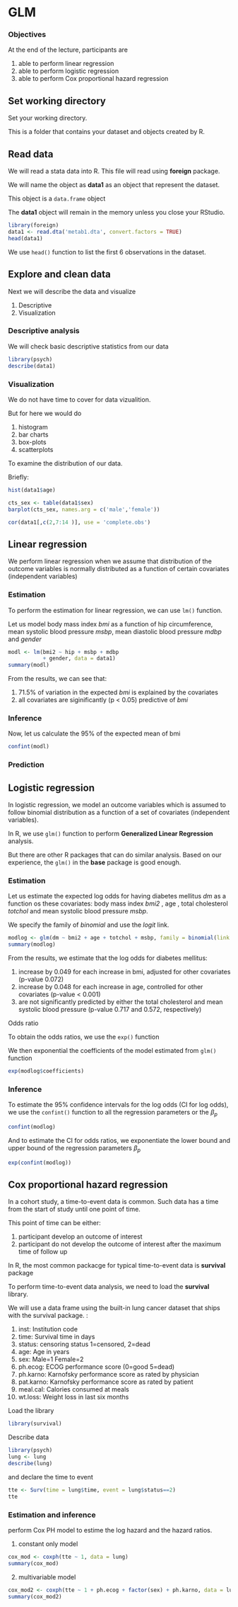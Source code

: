 # GLM


### Objectives

At the end of the lecture, participants are

1.  able to perform linear regression
2.  able to perform logistic regression
3.  able to perform Cox proportional hazard regression

## Set working directory

Set your working directory. 

This is a folder that contains your dataset and objects created by R.


## Read data

We will read a stata data into R. This file will read using **foreign** package.

We will name the object as **data1** as an object that represent the dataset.

This object is a `data.frame` object

The **data1** object will remain in the memory unless you close your RStudio. 

```r
library(foreign)
data1 <- read.dta('metab1.dta', convert.factors = TRUE) 
head(data1)
```

We use `head()` function to list the first 6 observations in the dataset.


## Explore and clean data

Next we will describe the data and visualize 

1.  Descriptive
2.  Visualization

### Descriptive analysis

We will check basic descriptive statistics from our data

```r
library(psych)
describe(data1)
```


### Visualization

We do not have time to cover for data vizualition. 

But for here we would do

1.  histogram
2.  bar charts
3.  box-plots
4.  scatterplots

To examine the distribution of our data. 

Briefly:

```r
hist(data1$age)
```

```r
cts_sex <- table(data1$sex)
barplot(cts_sex, names.arg = c('male','female'))
```

```r
cor(data1[,c(2,7:14 )], use = 'complete.obs')
```


## Linear regression

We perform linear regression when we assume that distribution of the outcome variables is normally distributed as a function of certain covariates (independent variables)

### Estimation

To perform the estimation for linear regression, we can use `lm()` function. 

Let us model body mass index *bmi* as a function of hip circumference, mean systolic blood pressure *msbp*, mean diastolic blood pressure *mdbp* and *gender*

```r
modl <- lm(bmi2 ~ hip + msbp + mdbp 
           + gender, data = data1)
summary(modl)
```

From the results, we can see that:

1.  71.5% of variation in the expected *bmi* is explained by the covariates
2.  all covariates are siginificantly (p < 0.05) predictive of *bmi*

### Inference

Now, let us calculate the 95% of the expected mean of bmi

```r
confint(modl)
```

### Prediction


## Logistic regression

In logistic regression, we model an outcome variables which is assumed to follow binomial distribution as a function of a set of covariates (independent variables).

In R, we use `glm()` function to perform **Generalized Linear Regression** analysis. 

But there are other R packages that can do similar analysis. Based on our experience, the `glm()` in the **base** package is good enough.

### Estimation

Let us estimate the expected log odds for having diabetes mellitus *dm* as a function os these covariates: body mass index *bmi2* , age , total cholesterol *totchol *and mean systolic blood pressure *msbp*. 

We specify the family of *binomial* and use the *logit* link.

```r
modlog <- glm(dm ~ bmi2 + age + totchol + msbp, family = binomial(link = logit), data = data1)
summary(modlog)
```

From the results, we estimate that the log odds for diabetes mellitus:

1.  increase by 0.049 for each increase in bmi, adjusted for other covariates (p-value 0.072)
2.  increase by 0.048 for each increase in age, controlled for other covariates (p-value < 0.001) 
3.  are not significantly predicted by either the total cholesterol and mean systolic blood pressure (p-value 0.717 and 0.572, respectively) 

Odds ratio

To obtain the odds ratios, we use the `exp()` function

We then exponential the coefficients of the model estimated from `glm()` function

```r
exp(modlog$coefficients)
```

### Inference

To estimate the 95% confidence intervals for the log odds (CI for log odds), we use the `confint()` function to all the regression parameters or the $\beta_p$

```r
confint(modlog)
```

And to estimate the CI for odds ratios, we exponentiate the lower bound and upper bound of the regression parameters $\beta_p$

```r
exp(confint(modlog))
```


## Cox proportional hazard regression

In a cohort study, a time-to-event data is common. Such data has a time from the start of study until one point of time. 

This point of time can be either:

1.  participant develop an outcome of interest
2.  participant do not develop the outcome of interest after the maximum time of follow up

In R, the most common packacge for typical time-to-event data is **survival** package

To perform time-to-event data analysis, we need to load the **survival** library.

We will use a data frame using the built-in lung cancer dataset that ships with the survival package. :

1.  inst: Institution code
2.  time: Survival time in days
3.  status: censoring status 1=censored, 2=dead
4.  age: Age in years
5.  sex: Male=1 Female=2
6.  ph.ecog: ECOG performance score (0=good 5=dead)
7.  ph.karno: Karnofsky performance score as rated by physician
8.  pat.karno: Karnofsky performance score as rated by patient
9.  meal.cal: Calories consumed at meals
10. wt.loss: Weight loss in last six months


Load the library  

```r
library(survival)

```

Describe data

```r
library(psych)
lung <- lung
describe(lung)
```

and declare the time to event

```r
tte <- Surv(time = lung$time, event = lung$status==2)
tte
```

### Estimation and inference

perform Cox PH model to estime the log hazard and the hazard ratios.

1.  constant only model

```r
cox_mod <- coxph(tte ~ 1, data = lung)
summary(cox_mod)
```

2.  multivariable model

```r
cox_mod2 <- coxph(tte ~ 1 + ph.ecog + factor(sex) + ph.karno, data = lung)
summary(cox_mod2)

```



